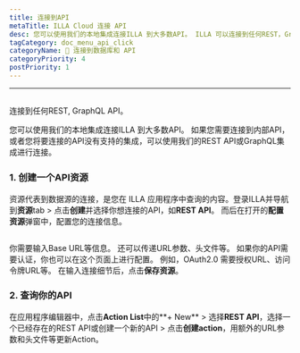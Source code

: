 ```yaml
---
title: 连接到API
metaTitle: ILLA Cloud 连接 API
desc: 您可以使用我们的本地集成连接ILLA 到大多数API。 ILLA 可以连接到任何REST，GraphQL API
tagCategory: doc_menu_api_click
categoryName: 📲 连接到数据库和 API
categoryPriority: 4
postPriority: 1
---
```


* * *

## <h2 hidden>连接到API</h2>

连接到任何REST, GraphQL API。

您可以使用我们的本地集成连接ILLA 到大多数API。 如果您需要连接到内部API，或者您将要连接的API没有支持的集成，可以使用我们的REST API或GraphQL集成进行连接。

### 1.  创建一个API资源

资源代表到数据源的连接，是您在 ILLA 应用程序中查询的内容。登录ILLA并导航到**资源**tab > 点击**创建**并选择你想连接的API，如**REST API**。 而后在打开的**配置资源**弹窗中，配置您的连接信息。

<img
  src='https://cdn.illacloud.com/official-website/img/docs/connect/connect-api/config.png'
  alt=""
/>

你需要输入Base URL等信息。 还可以传递URL参数、头文件等。 如果你的API需要认证，你也可以在这个页面上进行配置。 例如，OAuth2.0 需要授权URL、访问令牌URL等。 在输入连接细节后，点击**保存资源**。

### 2.  查询你的API

在应用程序编辑器中，点击**Action List**中的**+ New** > 选择**REST API**，选择一个已经存在的REST API或创建一个新的API > 点击**创建action**，用额外的URL参数和头文件等更新Action。

<img
  src='https://cdn.illacloud.com/official-website/img/docs/connect/connect-api/action.png'
  alt=""
/>
